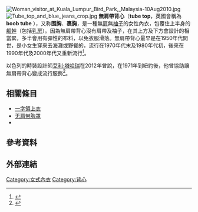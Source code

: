 [[File:Woman_visitor_at_Kuala_Lumpur_Bird_Park,_Malaysia-10Aug2010.jpg|upright]]
[[Image:Tube_top_and_blue_jeans_crop.jpg|thumb]]
'''無肩帶背心'''（'''tube top'''，英國會稱為'''boob tube'''<!--<ref>"Boob tube"：1960年代對[[電視|電視]]一種輕視性的綽號，boobs衍生自泡泡泡([http://www.straightdope.com/columns/read/2038/whats-the-origin-of-booby-trap The Straight Dope: "the origin of 'booby trap'"]，當時的螢幕是[[陰極射線管|陰極射線管]]</ref>-->），又称'''围胸'''、'''裹胸'''，是一種無[[肩|肩]]無[[袖子|袖子]]的女性內衣，包覆住上半身的[[軀幹|軀幹]]（包括[[乳房|乳房]]）。因為無肩帶背心沒有肩帶及袖子，在其上方及下方會設計的相當緊，多半會用有彈性的布料，以免衣服滑落。無肩帶背心最早是在1950年代問世，是小女生穿來去海灘或野餐的，流行在1970年代末及1980年代初，後來在1990年代及2000年代又重新流行<ref>{{Cite web |url=http://news.google.com/newspapers?nid=1755&dat=19980601&id=rC0eAAAAIBAJ&sjid=Rr8EAAAAIBAJ&pg=7000,797873 |title=AP report in the Sarasota Herald-Tribune, 1 June 1998, p4E |access-date=2015-04-25 |archive-date=2021-09-11 |archive-url=https://web.archive.org/web/20210911180339/https://news.google.com/newspapers?nid=1755&dat=19980601&id=rC0eAAAAIBAJ&sjid=Rr8EAAAAIBAJ&pg=7000%2C797873 |dead-url=no }}</ref>。

以色列的時裝設計師[[艾利·塔哈瑞|艾利·塔哈瑞]]在2012年曾說，在1971年到紐約後，他曾協助讓無肩帶背心變成流行服飾<ref>{{Cite web |url=http://www.nytimes.com/2012/08/19/magazine/who-made-that-tube-top.html |title=who made that tube top |access-date=2015-04-25 |archive-date=2021-03-20 |archive-url=https://web.archive.org/web/20210320060117/https://www.nytimes.com/2012/08/19/magazine/who-made-that-tube-top.html |dead-url=no }}</ref>。

== 相關條目 ==
* [[一字領上衣|一字領上衣]]
* [[无肩带胸罩|无肩带胸罩]]
* {{link-en|無肩帶洋裝|Strapless dress}}

== 參考資料 ==
{{reflist}}

== 外部連結 ==
{{Commonscat-inline|Tube tops}}

{{女用內衣}}
{{服裝}}

{{Clothes-stub}}
[[Category:女式內衣|Category:女式內衣]]
[[Category:背心|Category:背心]]